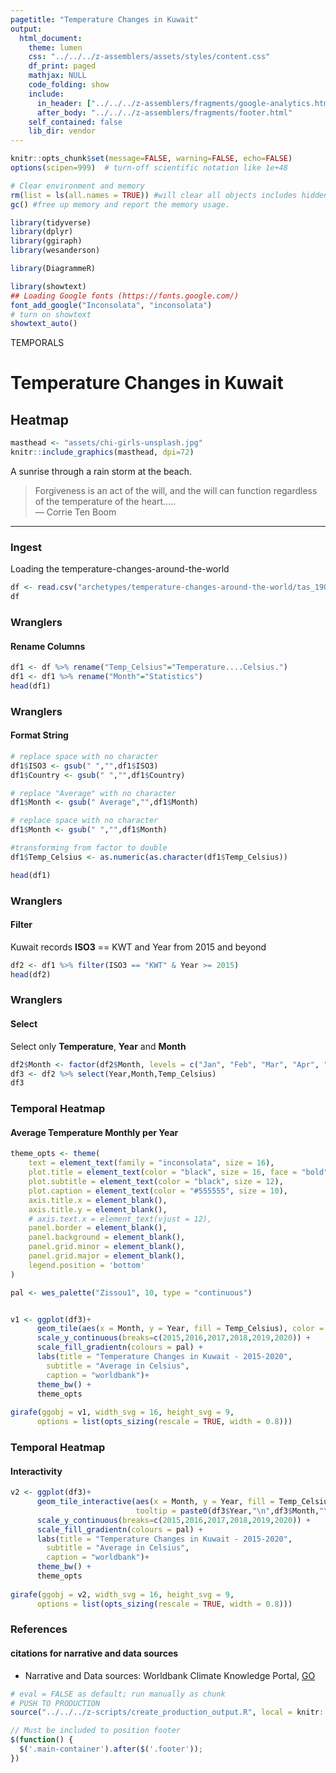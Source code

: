 ```yaml
---
pagetitle: "Temperature Changes in Kuwait"
output: 
  html_document:
    theme: lumen
    css: "../../../z-assemblers/assets/styles/content.css"
    df_print: paged
    mathjax: NULL
    code_folding: show
    include:
      in_header: ["../../../z-assemblers/fragments/google-analytics.html", "../../../z-assemblers/fragments/header.html"]
      after_body: "../../../z-assemblers/fragments/footer.html"
    self_contained: false
    lib_dir: vendor
---
```


```r

knitr::opts_chunk$set(message=FALSE, warning=FALSE, echo=FALSE)
options(scipen=999)  # turn-off scientific notation like 1e+48

# Clear environment and memory
rm(list = ls(all.names = TRUE)) #will clear all objects includes hidden objects.
gc() #free up memory and report the memory usage.

library(tidyverse)
library(dplyr)
library(ggiraph)
library(wesanderson)

library(DiagrammeR)

library(showtext)
## Loading Google fonts (https://fonts.google.com/)
font_add_google("Inconsolata", "inconsolata")
# turn on showtext
showtext_auto()

```

<div class="activity">
TEMPORALS  
</div>

# Temperature Changes in Kuwait
## Heatmap


```r

masthead <- "assets/chi-girls-unsplash.jpg"
knitr::include_graphics(masthead, dpi=72)

```

<div class="figure-text">A sunrise through a rain storm at the beach.</div>

> Forgiveness is an act of the will, and the will can function regardless of the temperature of the heart.....\
--- Corrie Ten Boom\

***


### Ingest

Loading the temperature-changes-around-the-world 

```r

df <- read.csv("archetypes/temperature-changes-around-the-world/tas_1901_2020.csv", header = TRUE, stringsAsFactors = TRUE)
df

```


### Wranglers
#### Rename Columns


```r

df1 <- df %>% rename("Temp_Celsius"="Temperature....Celsius.")
df1 <- df1 %>% rename("Month"="Statistics")
head(df1)

```


### Wranglers
#### Format String


```r

# replace space with no character
df1$ISO3 <- gsub(" ","",df1$ISO3)
df1$Country <- gsub(" ","",df1$Country)

# replace "Average" with no character
df1$Month <- gsub(" Average","",df1$Month)

# replace space with no character
df1$Month <- gsub(" ","",df1$Month)

#transforming from factor to double
df1$Temp_Celsius <- as.numeric(as.character(df1$Temp_Celsius))

head(df1)

```



### Wranglers
#### Filter 

Kuwait records __ISO3__ == KWT and Year from 2015 and beyond

```r

df2 <- df1 %>% filter(ISO3 == "KWT" & Year >= 2015)
head(df2)

```


### Wranglers
#### Select

Select only __Temperature__, __Year__ and __Month__

```r

df2$Month <- factor(df2$Month, levels = c("Jan", "Feb", "Mar", "Apr", "May", "Jun", "Jul", "Aug","Sep","Oct","Nov","Dec"))
df3 <- df2 %>% select(Year,Month,Temp_Celsius)
df3

```


### Temporal Heatmap
#### Average Temperature Monthly per Year


```r

theme_opts <- theme(
    text = element_text(family = "inconsolata", size = 16), 
    plot.title = element_text(color = "black", size = 16, face = "bold"),
    plot.subtitle = element_text(color = "black", size = 12),
    plot.caption = element_text(color = "#555555", size = 10),
    axis.title.x = element_blank(),
    axis.title.y = element_blank(),
    # axis.text.x = element_text(vjust = 12),
    panel.border = element_blank(),
    panel.background = element_blank(),
    panel.grid.minor = element_blank(),
    panel.grid.major = element_blank(),
    legend.position = 'bottom'
)

pal <- wes_palette("Zissou1", 10, type = "continuous")


v1 <- ggplot(df3)+
      geom_tile(aes(x = Month, y = Year, fill = Temp_Celsius), color = "white", size = 1) +
      scale_y_continuous(breaks=c(2015,2016,2017,2018,2019,2020)) +
      scale_fill_gradientn(colours = pal) + 
      labs(title = "Temperature Changes in Kuwait - 2015-2020",
        subtitle = "Average in Celsius",
        caption = "worldbank")+
      theme_bw() +
      theme_opts
 
girafe(ggobj = v1, width_svg = 16, height_svg = 9,
      options = list(opts_sizing(rescale = TRUE, width = 0.8)))

```


### Temporal Heatmap
#### Interactivity


```r

v2 <- ggplot(df3)+
      geom_tile_interactive(aes(x = Month, y = Year, fill = Temp_Celsius), color = "white", size = 1,
                            tooltip = paste0(df3$Year,"\n",df3$Month,"\n", df3$Temp_Celsius,"C")) +
      scale_y_continuous(breaks=c(2015,2016,2017,2018,2019,2020)) +
      scale_fill_gradientn(colours = pal) + 
      labs(title = "Temperature Changes in Kuwait - 2015-2020",
        subtitle = "Average in Celsius",
        caption = "worldbank")+
      theme_bw() +
      theme_opts
 
girafe(ggobj = v2, width_svg = 16, height_svg = 9,
      options = list(opts_sizing(rescale = TRUE, width = 0.8)))

```


### References
#### citations for narrative and data sources

* Narrative and Data sources: Worldbank Climate Knowledge Portal, [GO](https://climateknowledgeportal.worldbank.org/download-data){target="_blank"}


```r

# eval = FALSE as default; run manually as chunk
# PUSH TO PRODUCTION
source("../../../z-scripts/create_production_output.R", local = knitr::knit_global())

```



```js

// Must be included to position footer
$(function() {
  $('.main-container').after($('.footer'));
})

```

